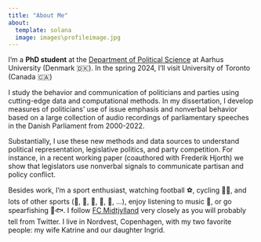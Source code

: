 ```yaml
---
title: "About Me"
about:
  template: solana
  image: images\profileimage.jpg
---
```


I'm a **PhD student** at the [Department of Political Science](https://ps.au.dk/en/) at Aarhus University (Denmark 🇩🇰). In the spring 2024, I'll visit University of Toronto (Canada 🇨🇦)

I study the behavior and communication of politicians and parties using cutting-edge data and computational methods. In my dissertation, I develop measures of politicians' use of issue emphasis and nonverbal behavior based on a large collection of audio recordings of parliamentary speeches in the Danish Parliament from 2000-2022.

Substantially, I use these new methods and data sources to understand political representation, legislative politics, and party competition. For instance, in a recent working paper (coauthored with Frederik Hjorth) we show that legislators use nonverbal signals to communicate partisan and policy conflict.

Besides work, I'm a sport enthusiast, watching football ⚽, cycling 🚴🏽, and lots of other sports (🎾, 🏸, 🏈, 🏀, 🎿, ...), enjoy listening to music 🎵, or go spearfishing 🦞🐟. I follow [FC Midtjylland](https://www.fcm.dk/) very closely as you will probably tell from Twitter. I live in Nordvest, Copenhagen, with my two favorite people: my wife Katrine and our daughter Ingrid.
